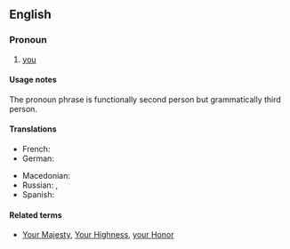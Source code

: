 {{see also|your Grace}}
==English==

===Pronoun===
{{head|en|pronoun|head=[[your]] [[grace]]|plural|your graces}}

# {{context|formal|obsolete|lang=en}} [[you]]

====Usage notes====
The pronoun phrase {{term|your grace}} is functionally second person but grammatically third person.

====Translations====
{{trans-top|you}}
* French: {{t+|fr|Votre Grâce|f}}
* German: {{t|de|Euer Gnaden}}
{{trans-mid}}
* Macedonian: {{t|mk|Ваша Милост|tr=Váša Mílost|sc=Cyrl}}
* Russian: {{t|ru|Ваша Милость|tr=Váša Mílostʹ|sc=Cyrl}}, {{t|ru|Ваша Светлость|tr=Váša Svétlostʹ|sc=Cyrl}}
* Spanish: {{t+|es|vuestra merced}}
{{trans-bottom}}

====Related terms====
* {{qualifier|formal pronoun phrases used for second person}} [[Your Majesty]], [[Your Highness]], [[your Honor]]